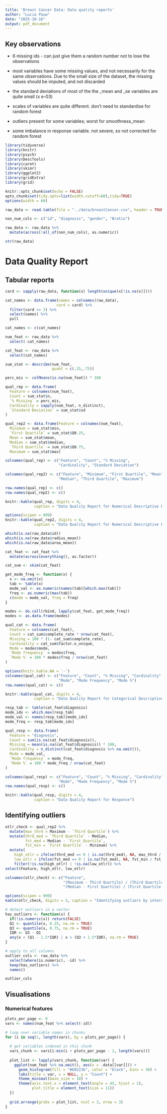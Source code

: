 ```yaml
---
title: 'Breast Cancer Data: Data quality reports'
author: "Lucia Pauw"
date: "2025-10-16"
output: pdf_document
---
```


## Key observations

 - 6 missing ids - can just give them a random number not to lose the observations
 
 - most variables have some missing values, and not necessarily for the same observations. Due to the small size of the dataset, the missing values should be imputed, and not discarded
 
 - the standard deviations of most of the the _mean and _se variables are quite small
(x e-03)

- scales of variables are quite different. don't need to standardise for random forest

- outliers present for some variables; worst for smoothness_mean

- some imbalance in response variable. not severe, so not corrected for random forest

```r
library(tidyverse)
library(knitr)
library(psych)
library(DescTools)
library(caret)
library(skimr)
library(ggplot2)
library(gridExtra)
library(grid)
```

```r
knitr::opts_chunk$set(echo = FALSE)
opts_chunk$set(tidy.opts=list(width.cutoff=60),tidy=TRUE)
options(width = 60)
```

```r
raw_data <- read.table(file = "../data/breastCancer.csv", header = TRUE, na.strings = "?")
```

```r
non_num_cols <- c("id", "diagnosis", "gender", "Bratio")

raw_data <- raw_data %>% 
  mutate(across(!all_of(non_num_cols), as.numeric))

str(raw_data)
```

# Data Quality Report

## Tabular reports

```r
card <- sapply(raw_data, function(x) length(unique(x[!is.na(x)])))

cat_names <- data.frame(names = colnames(raw_data),
                       card = card) %>% 
  filter(card <= 3) %>% 
  select(names) %>% 
  pull

cat_names <- c(cat_names)

num_feat <- raw_data %>% 
  select(-cat_names)

cat_feat <- raw_data %>% 
  select(cat_names)
```

```r
sum_stat <- describe(num_feat, 
                     quant = c(.25,.75))

perc_mis <- colMeans(is.na(num_feat)) * 100

qual_rep <- data.frame(
  Feature = colnames(num_feat),
  Count = sum_stat$n,
  `% Missing` = perc_mis,
  Cardinality = sapply(num_feat, n_distinct),
  `Standard Deviation` = sum_stat$sd
)

qual_rep2 <- data.frame(Feature = colnames(num_feat),
  Minimum = sum_stat$min,
  `First Quartile` = sum_stat$Q0.25,
  Mean = sum_stat$mean,
  Median = sum_stat$median,
  `Third Quartile` = sum_stat$Q0.75,
  Maximum = sum_stat$max)

colnames(qual_rep) <- c("Feature", "Count", "% Missing",
                        "Cardinality", "Standard Deviation")

colnames(qual_rep2) <- c("Feature", "Minimum", "First Quartile", "Mean",
                        "Median", "Third Quartile", "Maximum")

row.names(qual_rep) <- c()
row.names(qual_rep2) <- c()

knitr::kable(qual_rep, digits = 4,
             caption = "Data Quality Report for Numerical Descriptive Features (A)")

options(scipen = 999)
knitr::kable(qual_rep2, digits = 4,
             caption = "Data Quality Report for Numerical Descriptive Features (B)")
```

```r
which(is.na(raw_data$id))
which(is.na(raw_data$radius_mean))
which(is.na(raw_data$area_mean))
```


```r
cat_feat <- cat_feat %>%
  mutate(across(everything(), as.factor))

cat_sum <- skim(cat_feat)

get_mode_freq <- function(x) {
  x <- na.omit(x)
  tab <- table(x)
  mode_val <- as.numeric(names(tab)[which.max(tab)])
  freq <- as.numeric(max(tab))
  c(mode = mode_val, freq = freq)
}

modes <- do.call(rbind, lapply(cat_feat, get_mode_freq))
modes <- as.data.frame(modes)

qual_cat <- data.frame(
  Feature = colnames(cat_feat),
  Count = cat_sum$complete_rate * nrow(cat_feat),
  Missing = 100 * (1- cat_sum$complete_rate),
  Cardinality = cat_sum$factor.n_unique,
  Mode = modes$mode,
  `Mode frequency` = modes$freq,
  `Mode %` = 100 * modes$freq / nrow(cat_feat)
)

options(knitr.kable.NA = '-') 
colnames(qual_cat) <- c("Feature", "Count", "% Missing", "Cardinality",
                        "Mode", "Mode Frequency", "Mode %")
row.names(qual_cat) <- c()

knitr::kable(qual_cat, digits = 4,
             caption = "Data Quality Report for Categorical Descriptive Features")
```

```r
resp_tab <- table(cat_feat$diagnosis)
mode_idx <- which.max(resp_tab)
mode_val <- names(resp_tab)[mode_idx]
mode_freq <- resp_tab[mode_idx]

qual_resp <- data.frame(
  Feature = "diagnosis",
  Count = sum(is.na(cat_feat$diagnosis)),
  Missing = mean(is.na(cat_feat$diagnosis)) * 100,
  Cardinality = n_distinct(cat_feat$diagnosis %>% na.omit()),
  Mode = mode_val,
  `Mode frequency` = mode_freq,
  `Mode %` = 100 * mode_freq / nrow(cat_feat)
)

colnames(qual_resp) <- c("Feature", "Count", "% Missing", "Cardinality",
                        "Mode", "Mode Frequency", "Mode %")
row.names(qual_resp) <- c()

knitr::kable(qual_resp, digits = 4,
             caption = "Data Quality Report for Response")
```

## Identifying outliers

```r
otlr_check <- qual_rep2 %>% 
  mutate(max_thrd = Maximum - `Third Quartile`) %>% 
  mutate(thrd_med = `Third Quartile` - Median,
         fst_med = Median - `First Quartile`,
         fst_min = `First Quartile` - Minimum) %>% 
  mutate(
    high_otlr = ifelse(thrd_med == 0 | is.na(thrd_med), NA, max_thrd / thrd_med),
    low_otlr = ifelse(fst_med == 0 | is.na(fst_med), NA, fst_min / fst_med)) %>%
    filter(!is.na(high_otlr) | !is.na(low_otlr)) %>% 
select(Feature, high_otlr, low_otlr)

colnames(otlr_check) <- c("Feature", 
                          "(Maximum - Third Quartile) / (Third Quartile - Median)",
                          "(Median - First Quartile) / (First Quartile  -Minimum")

options(scipen = 999)
kable(otlr_check, digits = 3, caption = "Identifying outliers by interquartile ranges")
```

```r
# detect outliers in a vector
has_outliers <- function(x) {
  if(!is.numeric(x)) return(FALSE)
  Q1 <- quantile(x, 0.25, na.rm = TRUE)
  Q3 <- quantile(x, 0.75, na.rm = TRUE)
  IQR <- Q3 - Q1
  any(x < (Q1 - 1.5*IQR) | x > (Q3 + 1.5*IQR), na.rm = TRUE)
}

# apply to all columns
outlier_cols <- raw_data %>% 
  select(where(is.numeric), -id) %>% 
  keep(has_outliers) %>% 
  names()

outlier_cols
```


## Visualisations

### Numerical features

```r
plots_per_page <- 9
vars <- names(num_feat %>% select(-id))

# loop over variable names in chunks
for (i in seq(1, length(vars), by = plots_per_page)) {
  
  # get variables indexed in this chunk
  vars_chunk <- vars[i:min(i + plots_per_page - 1, length(vars))]
  
  plot_list <- lapply(vars_chunk, function(var) {
    ggplot(num_feat %>% na.omit(), aes(x = .data[[var]])) +
      geom_histogram(fill = "#60223b", color = "black", bins = 30) +
      labs(title = var, x = NULL, y = "Count") +
      theme_minimal(base_size = 10) +
      theme(axis.text.x = element_text(angle = 45, hjust = 1),
            plot.title = element_text(size = 11))
  })
  
  grid.arrange(grobs = plot_list, ncol = 3, nrow = 3)
}
```
